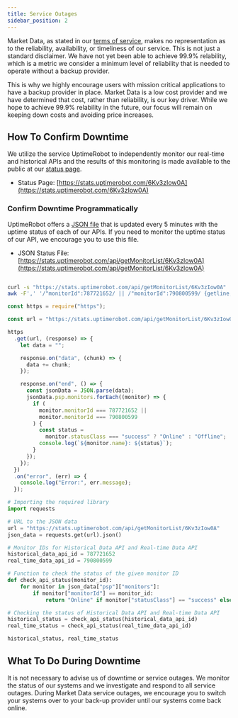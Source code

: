 ```yaml
---
title: Service Outages
sidebar_position: 2
---
```



Market Data, as stated in our [terms of service](https://www.marketdata.app/terms/), makes no representation as to the reliability, availability, or timeliness of our service. This is not just a standard disclaimer. We have not yet been able to achieve 99.9% relability, which is a metric we consider a minimum level of reliability that is needed to operate without a backup provider.

This is why we highly encourage users with mission critical applications to have a backup provider in place. Market Data is a low cost provider and we have determined that cost, rather than reliability, is our key driver. While we hope to achieve 99.9% relability in the future, our focus will remain on keeping down costs and avoiding price increases.

## How To Confirm Downtime

We utilize the service UptimeRobot to independently monitor our real-time and historical APIs and the results of this monitoring is made available to the public at our [status page](https://stats.uptimerobot.com/6Kv3zIow0A).

- Status Page: [https://stats.uptimerobot.com/6Kv3zIow0A](https://stats.uptimerobot.com/6Kv3zIow0A)

### Confirm Downtime Programmatically

UptimeRobot offers a [JSON file](https://stats.uptimerobot.com/api/getMonitorList/6Kv3zIow0A) that is updated every 5 minutes with the uptime status of each of our APIs. If you need to monitor the uptime status of our API, we encourage you to use this file.

- JSON Status File: [https://stats.uptimerobot.com/api/getMonitorList/6Kv3zIow0A](https://stats.uptimerobot.com/api/getMonitorList/6Kv3zIow0A)

<Tabs>
<TabItem value="Bash" label="Bash" default>

```bash title="status.sh"

curl -s "https://stats.uptimerobot.com/api/getMonitorList/6Kv3zIow0A" | \
awk -F',' '/"monitorId":787721652/ || /"monitorId":790800599/ {getline; if($0 ~ /"statusClass":"success"/) print "Online"; else print "Offline"}'

```

</TabItem>
<TabItem value="NodeJS" label="NodeJS">

```js title="status.js"
const https = require("https");

const url = "https://stats.uptimerobot.com/api/getMonitorList/6Kv3zIow0A";

https
  .get(url, (response) => {
    let data = "";

    response.on("data", (chunk) => {
      data += chunk;
    });

    response.on("end", () => {
      const jsonData = JSON.parse(data);
      jsonData.psp.monitors.forEach((monitor) => {
        if (
          monitor.monitorId === 787721652 ||
          monitor.monitorId === 790800599
        ) {
          const status =
            monitor.statusClass === "success" ? "Online" : "Offline";
          console.log(`${monitor.name}: ${status}`);
        }
      });
    });
  })
  .on("error", (err) => {
    console.log("Error:", err.message);
  });
```

</TabItem>
<TabItem value="Python" label="Python">

```python title="status.py"
# Importing the required library
import requests

# URL to the JSON data
url = "https://stats.uptimerobot.com/api/getMonitorList/6Kv3zIow0A"
json_data = requests.get(url).json()

# Monitor IDs for Historical Data API and Real-time Data API
historical_data_api_id = 787721652
real_time_data_api_id = 790800599

# Function to check the status of the given monitor ID
def check_api_status(monitor_id):
    for monitor in json_data["psp"]["monitors"]:
        if monitor["monitorId"] == monitor_id:
            return "Online" if monitor["statusClass"] == "success" else "Offline"

# Checking the status of Historical Data API and Real-time Data API
historical_status = check_api_status(historical_data_api_id)
real_time_status = check_api_status(real_time_data_api_id)

historical_status, real_time_status
```

</TabItem>
</Tabs>

## What To Do During Downtime

It is not necessary to advise us of downtime or service outages. We monitor the status of our systems and we investigate and respond to all service outages. During Market Data service outages, we encourage you to switch your systems over to your back-up provider until our systems come back online.
